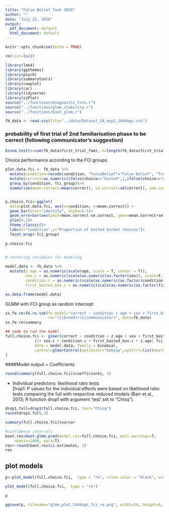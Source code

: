 ```yaml
---
title: "False Belief Task 2020"
author: ""
date: "July 22, 2020"
output:
  pdf_document: default
  html_document: default
---
```

```r

knitr::opts_chunk$set(echo = TRUE)

rm(list=ls())

library(lme4)
library(ggthemes)
library(psych)
library(summarytools)
library(cowplot)
library(car)
library(tidyverse)
library(sjPlot)
source("../functions/diagnostic_fcns.r")
source("../functions/glmm_stability.r")
source("../functions/boot_glmm.r")
```

```r
fb_data <- read.csv(file="../data/Dataset_S4_exp1_144dogs.csv")
```

### probability of first trial of 2nd familiarisation phase to be correct (following communicator's suggestion)
```r
binom.test(x=sum(fb_data$first_trial_fam), n=length(fb_data$first_trial_fam), p=0.5, alternative="two.sided")
```

 Choice performance according to the FCI groups
```r

plot.data.fci <- fb_data %>%
  mutate(condition=recode(condition, "FalseBelief"="False Belief", "TrueBelief"="True Belief"))%>% #renaming of factor levels
  mutate(correct=as.numeric(ifelse(choice=="baited",1,ifelse(choice=="empty",0,""))))%>%
  group_by(condition, fci_group)%>%
  summarise(mean.correct=mean(correct), sd.correct=sd(correct), sum.correct=sum(correct), median.correct=median(correct), n.correct=length(correct), se.correct=sd(correct)/sqrt(length(correct)))


p.choice.fci<-ggplot(
  data=plot.data.fci, aes(x=condition, y=mean.correct)) +
  geom_bar(stat="identity", alpha=0.5)+
  geom_errorbar(aes(ymin=mean.correct-se.correct, ymax=mean.correct+se.correct), width=.2) +
  ylim(0,1)+
  theme_classic()+
  labs(x="Condition",y="Proportion of baited bucket choices")+
  facet_wrap(~fci_group)
  
p.choice.fci
 
```
```r
# centering variables for modeling

model.data <- fb_data %>% 
  mutate(z.age = as.numeric(scale(age, scale = T, center = T)),
         sex.c = as.numeric(scale(as.numeric(as.factor(sex)), scale=F, center=T)),
         condition.c = as.numeric(scale(as.numeric(as.factor(condition)), scale=F, center=T)),
         first_baited_box.c = as.numeric(scale(as.numeric(as.factor(first_baited_box)), scale=F, center=T)))

as.data.frame(model.data)
```

GLMM  with FCI group as random intercept

```r
xx.fe.re=fe.re.tab(fe.model="correct ~ condition + age + sex + first_baited_box",
                   re="(1|breed)+(1|communicator)", data=fb_data)
xx.fe.re$summary
```
``` r

## code to run the model
full.choice.fci <- glmer(correct ~ condition + z.age + sex + first_baited_box+
             (1+ sex.c + condition.c + first_baited_box.c + z.age| fci_group), 
             data = model.data, family = binomial, 
             control=glmerControl(optimizer="bobyqa",optCtrl=list(maxfun=2e5))
)
```


####Model output
  + Coefficients
```r
round(summary(full.choice.fci)$coefficients, 3)
```
  + Individual predictors: likelihood ratio tests  
Drop1: P values for the individual effects were based on likelihood ratio tests comparing the full with respective reduced models (Barr et al., 2013; R function drop1 with argument 'test' set to "Chisq"). 

```r
drop1.full=drop1(full.choice.fci, test="Chisq")
round(drop1.full,3)
```
```r
summary(full.choice.fci)$varcor
```

``` r
#confidence intervals
boot.res=boot.glmm.pred(model.res=full.choice.fci, excl.warnings=T,
	nboots=1000, para=T)
res<-round(boot.res$ci.estimates, 3) 
res
```



## plot models

```r

p<-plot_model(full.choice.fci,  type = "re", vline.color = "black", width = 0.3, line.size = 1, ci.lvl=0.95, terms = "condition")+theme_bw()+xlab("FCI groups")+ylab("Odds ratios")

plot_model(full.choice.fci,  type = "re")

p

ggsave(p, filename="glmm_plot_144dogs_fci_re.png", width=14, height=6, scale=0.8)

```
